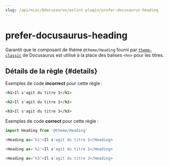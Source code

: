 ```yaml
---
slug: /api/misc/@docusaurus/eslint-plugin/prefer-docusaurus-heading
---
```


# prefer-docusaurus-heading

Garantit que le composant de thème `@theme/Heading` fourni par [`theme-classic`](../../themes/theme-classic.mdx) de Docusaurus est utilisé à la place des balises `<hn>` pour les titres.

## Détails de la règle {#details}

Exemples de code **incorrect** pour cette règle :

```html
<h1>Il s'agit du titre 1</h1>

<h2>Il s'agit du titre 1</h2>

<h3>Il s'agit du titre 3</h3>
```

Exemples de code **correct** pour cette règle :

```javascript
import Heading from '@theme/Heading'

<Heading as='h1'>Il s'agit du titre 1</Heading>

<Heading as='h2'>Il s'agit du titre 1</Heading>

<Heading as='h3'>Il s'agit du titre 3</Heading>
```
